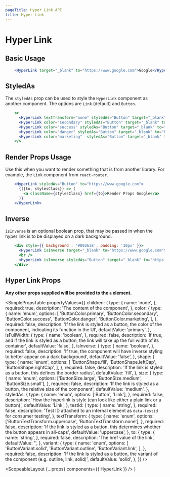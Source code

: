 ```yaml
---
pageTitle: Hyper Link API
title: Hyper Link
---
```



# Hyper Link

## Basic Usage

```.jsx
    <HyperLink target="_blank" to="https://www.google.com">Google</HyperLink>
```

## StyledAs

The `styledAs` prop can be used to style the `HyperLink` component as another component. The options are `Link` (default) and `Button`.

```.jsx
    <>
      <HyperLink textTransform="none" styledAs="Button" target="_blank" to="https://www.google.com">Google</HyperLink>
      <HyperLink color="secondary" styledAs="Button" target="_blank" to="https://www.google.com">Google</HyperLink>
      <HyperLink color="success" styledAs="Button" target="_blank" to="https://www.google.com">Google</HyperLink>
      <HyperLink color="danger" styledAs="Button" target="_blank" to="https://www.google.com">Google</HyperLink>
      <HyperLink color="marketing"  styledAs="Button" target="_blank" to="https://www.google.com">Google</HyperLink>
    </>
```

## Render Props Usage

Use this when you want to render something that is from another library. For example, the `Link` component from `react-router`.

```.jsx
    <HyperLink styledAs="Button" to="https://www.google.com">
      {({to, stylesClass}) => (
        <a className={stylesClass} href={to}>Render Props Google</a>
      )}
    </HyperLink>
```

## Inverse

`isInverse` is an optional boolean prop, that may be passed in when the hyper link is to be displayed on a dark background.

```.jsx
    <div style={{ background : '#00263E', padding: '10px' }}>
      <HyperLink isInverse target="_blank" to="https://www.google.com">Google inverse link</HyperLink>
      <br />
      <HyperLink isInverse styledAs="Button" target="_blank" to="https://www.google.com">Inverse link styled as button</HyperLink>
    </div>
```

## Hyper Link Props

**Any other props supplied will be provided to the `a` element.**

<SimplePropsTable
  propertyValues={{
    children: {
      type: {
        name: 'node',
      },
      required: true,
      description: 'The content of the component',
    },
    color: {
      type: {
        name: 'enum',
        options: [
          'ButtonColor.primary',
          'ButtonColor.secondary',
          'ButtonColor.success',
          'ButtonColor.danger',
          'ButtonColor.marketing',
        ],
      },
      required: false,
      description:
        'If the link is styled as a button, the color of the component, indicating its function in the UI',
      defaultValue: 'primary',
    },
    isFullWidth: {
      type: {
        name: 'boolean',
      },
      required: false,
      description:
        'If true, and if the link is styled as a button, the link will take up the full width of its container',
      defaultValue: 'false',
    },
    isInverse: {
      type: {
        name: 'boolean',
      },
      required: false,
      description:
        'If true, the component will have inverse styling to better appear on a dark background',
      defaultValue: 'false',
    },
    shape: {
      type: {
        name: 'enum',
        options: [
          'ButtonShape.fill',
          'ButtonShape.leftCap',
          'ButtonShape.rightCap',
        ],
      },
      required: false,
      description:
        'If the link is styled as a button, this defines the border radius',
      defaultValue: 'fill',
    },
    size: {
      type: {
        name: 'enum',
        options: ['ButtonSize.large', 'ButtonSize.medium', 'ButtonSize.small'],
      },
      required: false,
      description:
        'If the link is styled as a button, the relative size of the component',
      defaultValue: 'medium',
    },
    styledAs: {
      type: {
        name: 'enum',
        options: ['Button', 'Link'],
      },
      required: false,
      description:
        'How the hyperlink is style (can look like either a plain link or a button)',
      defaultValue: 'Link',
    },
    testId: {
      type: {
        name: 'string',
      },
      required: false,
      description:
        'Test ID attached to an internal element as `data-testid` for consumer testing',
    },
    textTransform: {
      type: {
        name: 'enum',
        options: ['ButtonTextTransform.uppercase', 'ButtonTextTransform.none'],
      },
      required: false,
      description:
        'If the link is styled as a button, this determines whether the button appears in all-caps',
      defaultValue: 'uppercase',
    },
    to: {
      type: {
        name: 'string',
      },
      required: false,
      description: 'The href value of the link',
      defaultValue: '',
    },
    variant: {
      type: {
        name: 'enum',
        options: [
          'ButtonVariant.solid',
          'ButtonVariant.outline',
          'ButtonVariant.link',
        ],
      },
      required: false,
      description:
        'If the link is styled as a button, the variant of the component (e.g. outline, link, solid)',
      defaultValue: 'solid',
    },
  }}
/>

  <ScopeableLayout {...props} components={{ HyperLink }} />
)
